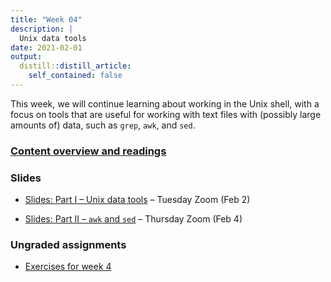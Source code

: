 ```yaml
---
title: "Week 04"
description: |
  Unix data tools
date: 2021-02-01
output:
  distill::distill_article:
    self_contained: false
---
```


This week, we will continue learning about working in the Unix shell,
with a focus on tools that are useful for working with text files with
(possibly large amounts of) data, such as `grep`, `awk`, and `sed`.

### [Content overview and readings](../../w04_readings.html)

### Slides

- [Slides: Part I -- Unix data tools](slides/04-1_data-tools.html) -- Tuesday Zoom (Feb 2)

- [Slides: Part II -- `awk` and `sed`](slides/04-2_awk-sed.html) -- Thursday Zoom (Feb 4)

### Ungraded assignments

- [Exercises for week 4](../../w04_exercises.html)
